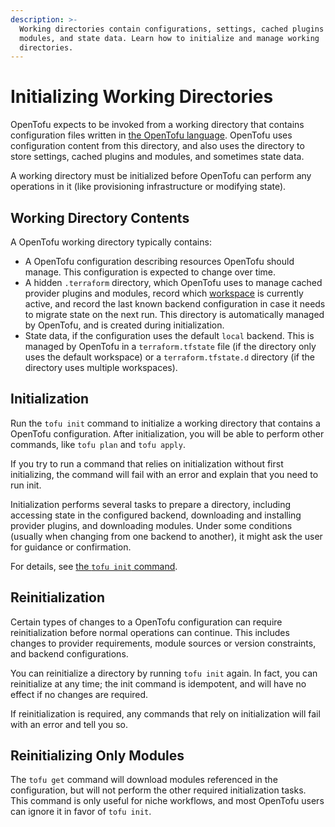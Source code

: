 ```yaml
---
description: >-
  Working directories contain configurations, settings, cached plugins and
  modules, and state data. Learn how to initialize and manage working
  directories.
---
```


# Initializing Working Directories

OpenTofu expects to be invoked from a working directory that contains
configuration files written in
[the OpenTofu language](../../language/index.mdx). OpenTofu uses
configuration content from this directory, and also uses the directory to store
settings, cached plugins and modules, and sometimes state data.

A working directory must be initialized before OpenTofu can perform any
operations in it (like provisioning infrastructure or modifying state).

## Working Directory Contents

A OpenTofu working directory typically contains:

- A OpenTofu configuration describing resources OpenTofu should manage. This
  configuration is expected to change over time.
- A hidden `.terraform` directory, which OpenTofu uses to manage cached
  provider plugins and modules, record which
  [workspace](../workspaces/index.mdx) is currently active, and
  record the last known backend configuration in case it needs to migrate state
  on the next run. This directory is automatically managed by OpenTofu, and is
  created during initialization.
- State data, if the configuration uses the default `local` backend. This is
  managed by OpenTofu in a `terraform.tfstate` file (if the directory only uses
  the default workspace) or a `terraform.tfstate.d` directory (if the directory
  uses multiple workspaces).

## Initialization

Run the `tofu init` command to initialize a working directory that contains
a OpenTofu configuration. After initialization, you will be able to perform
other commands, like `tofu plan` and `tofu apply`.

If you try to run a command that relies on initialization without first
initializing, the command will fail with an error and explain that you need to
run init.

Initialization performs several tasks to prepare a directory, including
accessing state in the configured backend, downloading and installing provider
plugins, and downloading modules. Under some conditions (usually when changing
from one backend to another), it might ask the user for guidance or
confirmation.

For details, see [the `tofu init` command](../../cli/commands/init.mdx).

## Reinitialization

Certain types of changes to a OpenTofu configuration can require
reinitialization before normal operations can continue. This includes changes to
provider requirements, module sources or version constraints, and backend
configurations.

You can reinitialize a directory by running `tofu init` again. In fact, you
can reinitialize at any time; the init command is idempotent, and will have no
effect if no changes are required.

If reinitialization is required, any commands that rely on initialization will
fail with an error and tell you so.

## Reinitializing Only Modules

The `tofu get` command will download modules referenced in the
configuration, but will not perform the other required initialization tasks.
This command is only useful for niche workflows, and most OpenTofu users can
ignore it in favor of `tofu init`.
